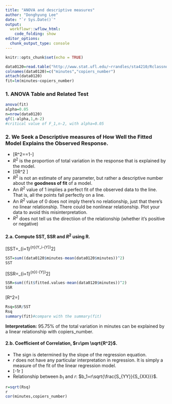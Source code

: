 ```yaml
---
title: "ANOVA and descriptive measures"
author: "Donghyung Lee"
date: "`r Sys.Date()`"
output: 
  workflowr::wflow_html:
    code_folding: show
editor_options:
  chunk_output_type: console
---
```


```r
knitr::opts_chunk$set(echo = TRUE)
```
```r
data0120=read.table("http://www.stat.ufl.edu/~rrandles/sta4210/Rclassnotes/data/textdatasets/KutnerData/Chapter%20%201%20Data%20Sets/CH01PR20.txt")
colnames(data0120)=c("minutes","copiers_number")
attach(data0120)
fit=lm(minutes~copiers_number)
```
### 1. ANOVA Table and Related Test
```r
anova(fit)
alpha=0.05
n=nrow(data0120)
qf(1-alpha,1,n-2)
#critical value of F_1,n-2, with alpha=0.05
```

### 2. We Seek a Descriptive measures of How Well the Fitted Model Explains the Observed Response. 
* \[R^2=\frac{SSR}{SST}=1-\frac{SSE}{SST}\]
* $R^2$ is the proportion of total variation in the response that is explained by the model. 
* \[0\leq R^2 \leq 1\]
* $R^2$ is not an estimate of any parameter, but rather a descriptive number about the **goodness of fit** of a model.
* An $R^2$ value of 1 implies a perfect fit of the observed data to the line. That is, all the points fall perfectly on a line.
* An $R^2$ value of 0 does not imply there's no relationship, just that there's no linear relationship. There could be nonlinear relationship. Plot your data to avoid this misinterpretation. 
* $R^2$ does not tell us the directiion of the relationship (whether it's positive or negative)

#### 2.a. Compute SST, SSR and $R^2$ using R.
\[SST=\sum_{i=1}^{n}(Y_i-\bar{Y})^2\]
```r
SST=sum((data0120$minutes-mean(data0120$minutes))^2)
SST
```
\[SSR=\sum_{i=1}^{n}(\hat{Y_i}-\bar{Y})^2\]
```r
SSR=sum((fit$fitted.values-mean(data0120$minutes))^2)
SSR
```
 \[R^2=\frac{SSR}{SST}\]
```r
Rsq=SSR/SST
Rsq
summary(fit)#compare with the summary(fit)
```
**Interpretation:** 95.75% of the total variation in minutes can be explained by a linear relationship with copiers_number.


#### 2.b. Coefficient of Correlation, $r=\pm \sqrt{R^2}$.
* The sign is determined by the slope of the regression equation. 
* $r$ does not have any particular interpretation in regression. It is simply a measure of the fit of the linear regression model.
* \[-1\leq r \leq 1\]
* Relationship between $b_1$ and $r$: $b_1=r\sqrt{\frac{S_{YY}}{S_{XX}}}$.
```r
r=sqrt(Rsq)
r
cor(minutes,copiers_number)
```


